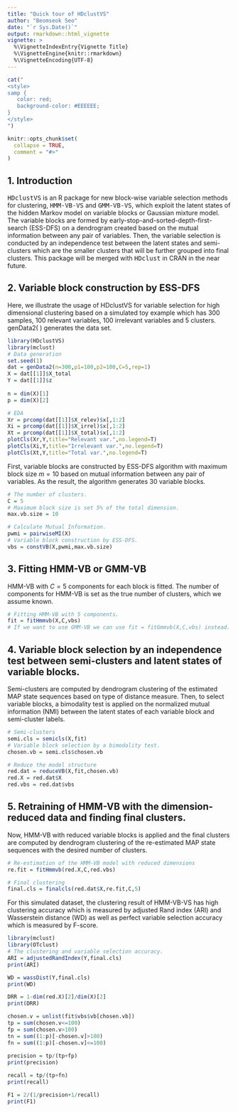 ```yaml
---
title: "Quick tour of HDclustVS"
author: "Beomseok Seo"
date: "`r Sys.Date()`"
output: rmarkdown::html_vignette
vignette: >
  %\VignetteIndexEntry{Vignette Title}
  %\VignetteEngine{knitr::rmarkdown}
  %\VignetteEncoding{UTF-8}
---
```


```r
cat("
<style>
samp {
   color: red;
   background-color: #EEEEEE;
}
</style>
")
```

```r
knitr::opts_chunk$set(
  collapse = TRUE,
  comment = "#>"
)
```

## 1. Introduction

<samp>HDclustVS</samp> is an R package for new block-wise variable selection methods for clustering, <samp>HMM-VB-VS</samp> and <samp>GMM-VB-VS</samp>, which exploit the latent states of the hidden Markov model on variable blocks or Gaussian mixture model. The variable blocks are formed by early-stop-and-sorted-depth-first-search (ESS-DFS) on a dendrogram created based on the mutual information between any pair of variables. Then, the variable selection is conducted by an independence test between the latent states and semi-clusters which are the smaller clusters that will be further grouped into final clusters. This package will be merged with <samp>HDclust</samp> in CRAN in the near future.

## 2. Variable block construction by ESS-DFS

Here, we illustrate the usage of HDclustVS for variable selection for high dimensional clustering based on a simulated toy example which has 300 samples, 100 relevant variables, 100 irrelevant variables and 5 clusters. genData2( ) generates the data set.

```r
library(HDclustVS)
library(mclust)
# Data generation
set.seed(1)
dat = genData2(n=300,p1=100,p2=100,C=5,rep=1) 
X = dat[[1]]$X_total
Y = dat[[1]]$z
  
n = dim(X)[1]
p = dim(X)[2]

# EDA
Xr = prcomp(dat[[1]]$X_relev)$x[,1:2]
Xi = prcomp(dat[[1]]$X_irrel)$x[,1:2]
Xt = prcomp(dat[[1]]$X_total)$x[,1:2]
plotCls(Xr,Y,title="Relevant var.",no.legend=T)
plotCls(Xi,Y,title="Irrelevant var.",no.legend=T)
plotCls(Xt,Y,title="Total var.",no.legend=T)
```

First, variable blocks are constructed by ESS-DFS algorithm with maximum block size $m=10$ based on mutual information between any pair of variables. As the result, the algorithm generates $30$ variable blocks.

```r
# The number of clusters.
C = 5
# Maximum block size is set 5% of the total dimension.
max.vb.size = 10

# Calculate Mutual Information.
pwmi = pairwiseMI(X)
# Variable block construction by ESS-DFS.
vbs = constVB(X,pwmi,max.vb.size)
```

## 3. Fitting HMM-VB or GMM-VB

HMM-VB with $C=5$ components for each block is fitted. The number of components for HMM-VB is set as the true number of clusters, which we assume known.

```r
# Fitting HMM-VB with 5 components.
fit = fitHmmvb(X,C,vbs)
# If we want to use GMM-VB we can use fit = fitGmmvb(X,C,vbs) instead.
```

## 4. Variable block selection by an independence test between semi-clusters and latent states of variable blocks.

Semi-clusters are computed by dendrogram clustering of the estimated MAP state sequences based on \textit{Davies-Bouldin} type of distance measure. Then, to select variable blocks, a bimodality test is applied on the normalized mutual information (NMI) between the latent states of each variable block and semi-cluster labels. 

```r
# Semi-clusters
semi.cls = semicls(X,fit)
# Variable block selection by a bimodality test.
chosen.vb = semi.cls$chosen.vb

# Reduce the model structure
red.dat = reduceVB(X,fit,chosen.vb)
red.X = red.dat$X
red.vbs = red.dat$vbs
```

## 5. Retraining of HMM-VB with the dimension-reduced data and finding final clusters.

Now, HMM-VB with reduced variable blocks is applied and the final clusters are computed by dendrogram clustering of the re-estimated MAP state sequences with the desired number of clusters.
```r
# Re-estimation of the HMM-VB model with reduced dimensions
re.fit = fitHmmvb(red.X,C,red.vbs)

# Final clustering
final.cls = finalcls(red.dat$X,re.fit,C,5)
```


For this simulated dataset, the clustering result of HMM-VB-VS has high clustering accuracy which is measured by adjusted Rand index (ARI) and Wasserstein distance (WD) as well as perfect variable selection accuracy which is measured by F-score.
```r
library(mclust)
library(OTclust)
# The clustering and variable selection accuracy.
ARI = adjustedRandIndex(Y,final.cls)
print(ARI)

WD = wassDist(Y,final.cls)
print(WD)

DRR = 1-dim(red.X)[2]/dim(X)[2]
print(DRR)

chosen.v = unlist(fit$vbs$vb[chosen.vb])
tp = sum(chosen.v<=100)
fp = sum(chosen.v>100)
tn = sum((1:p)[-chosen.v]>100)
fn = sum((1:p)[-chosen.v]<=100)
  
precision = tp/(tp+fp)
print(precision)

recall = tp/(tp+fn)
print(recall)

F1 = 2/(1/precision+1/recall)
print(F1)

```
